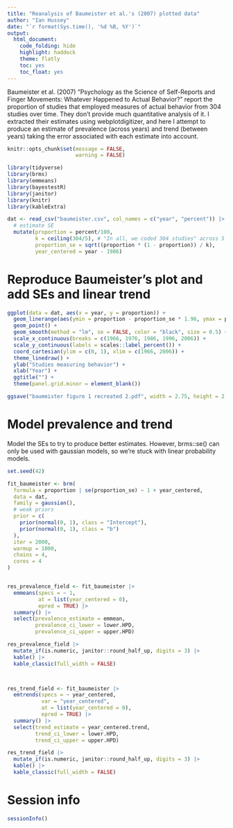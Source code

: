 ```yaml
---
title: "Reanalysis of Baumeister et al.'s (2007) plotted data"
author: "Ian Hussey"
date: "`r format(Sys.time(), '%d %B, %Y')`"
output:
  html_document:
    code_folding: hide
    highlight: haddock
    theme: flatly
    toc: yes
    toc_float: yes
---
```


Baumeister et al. (2007) "Psychology as the Science of Self-Reports and Finger Movements: Whatever Happened to Actual Behavior?" report the proportion of studies that employed measures of actual behavior from 304 studies over time. They don't provide much quantitative analysis of it. I extracted their estimates using webplotdigitizer, and here I attempt to produce an estimate of prevalence (across years) and trend (between years) taking the error associated with each estimate into account.

```r

knitr::opts_chunk$set(message = FALSE,
                      warning = FALSE)

```
 
```r

library(tidyverse)
library(brms)
library(emmeans)
library(bayestestR)
library(janitor)
library(knitr)
library(kableExtra)

dat <- read_csv("baumeister.csv", col_names = c("year", "percent")) |>
  # estimate SE
  mutate(proportion = percent/100,
         k = ceiling(304/5), # "In all, we coded 304 studies" across 5 time points
         proportion_se = sqrt((proportion * (1 - proportion)) / k),
         year_centered = year - 1986)

```

# Reproduce Baumeister's plot and add SEs and linear trend

```r

ggplot(data = dat, aes(x = year, y = proportion)) +
  geom_linerange(aes(ymin = proportion - proportion_se * 1.96, ymax = proportion + proportion_se * 1.96)) +
  geom_point() +
  geom_smooth(method = "lm", se = FALSE, color = "black", size = 0.5) + # no error bars as this ignores the error associated with each data point
  scale_x_continuous(breaks = c(1966, 1976, 1986, 1996, 2006)) +
  scale_y_continuous(labels = scales::label_percent()) +
  coord_cartesian(ylim = c(0, 1), xlim = c(1966, 2006)) +
  theme_linedraw() +
  ylab("Studies measuring behavior") +
  xlab("Year") +
  ggtitle("") +
  theme(panel.grid.minor = element_blank())

ggsave("baumeister figure 1 recreated 2.pdf", width = 2.75, height = 2.75)

```

# Model prevalence and trend

Model the SEs to try to produce better estimates. However, brms::se() can only be used with gaussian models, so we're stuck with linear probability models.

```r

set.seed(42)

fit_baumeister <- brm(
  formula = proportion | se(proportion_se) ~ 1 + year_centered,
  data = dat,
  family = gaussian(),
  # weak priors
  prior = c(
    prior(normal(0, 1), class = "Intercept"),  
    prior(normal(0, 1), class = "b")  
  ),
  iter = 2000, 
  warmup = 1000,  
  chains = 4, 
  cores = 4  
)


res_prevalence_field <- fit_baumeister |>
  emmeans(specs = ~ 1,
          at = list(year_centered = 0),
          epred = TRUE) |>
  summary() |>
  select(prevalence_estimate = emmean,
         prevalence_ci_lower = lower.HPD,
         prevalence_ci_upper = upper.HPD)

res_prevalence_field |>
  mutate_if(is.numeric, janitor::round_half_up, digits = 3) |>
  kable() |>
  kable_classic(full_width = FALSE)



res_trend_field <- fit_baumeister |>
  emtrends(specs = ~ year_centered,
           var = "year_centered",
           at = list(year_centered = 0),
           epred = TRUE) |>
  summary() |>
  select(trend_estimate = year_centered.trend,
         trend_ci_lower = lower.HPD,
         trend_ci_upper = upper.HPD)

res_trend_field |>
  mutate_if(is.numeric, janitor::round_half_up, digits = 3) |>
  kable() |>
  kable_classic(full_width = FALSE)

```

# Session info

```r

sessionInfo()

```


